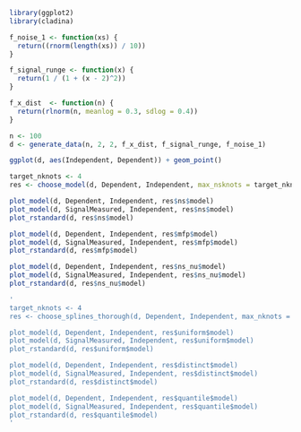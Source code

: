 ```r
library(ggplot2)
library(cladina)

f_noise_1 <- function(xs) {
  return((rnorm(length(xs)) / 10))
}

f_signal_runge <- function(x) {
  return(1 / (1 + (x - 2)^2))
}

f_x_dist  <- function(n) {
  return(rlnorm(n, meanlog = 0.3, sdlog = 0.4))
}

n <- 100
d <- generate_data(n, 2, 2, f_x_dist, f_signal_runge, f_noise_1)

```

```r
ggplot(d, aes(Independent, Dependent)) + geom_point()
```

```r
target_nknots <- 4
res <- choose_model(d, Dependent, Independent, max_nsknots = target_nknots)

plot_model(d, Dependent, Independent, res$ns$model)
plot_model(d, SignalMeasured, Independent, res$ns$model)
plot_rstandard(d, res$ns$model)

plot_model(d, Dependent, Independent, res$mfp$model)
plot_model(d, SignalMeasured, Independent, res$mfp$model)
plot_rstandard(d, res$mfp$model)

plot_model(d, Dependent, Independent, res$ns_nu$model)
plot_model(d, SignalMeasured, Independent, res$ns_nu$model)
plot_rstandard(d, res$ns_nu$model)
```

```r
'
target_nknots <- 4
res <- choose_splines_thorough(d, Dependent, Independent, max_nknots = target_nknots)

plot_model(d, Dependent, Independent, res$uniform$model)
plot_model(d, SignalMeasured, Independent, res$uniform$model)
plot_rstandard(d, res$uniform$model)

plot_model(d, Dependent, Independent, res$distinct$model)
plot_model(d, SignalMeasured, Independent, res$distinct$model)
plot_rstandard(d, res$distinct$model)

plot_model(d, Dependent, Independent, res$quantile$model)
plot_model(d, SignalMeasured, Independent, res$quantile$model)
plot_rstandard(d, res$quantile$model)
'
```
